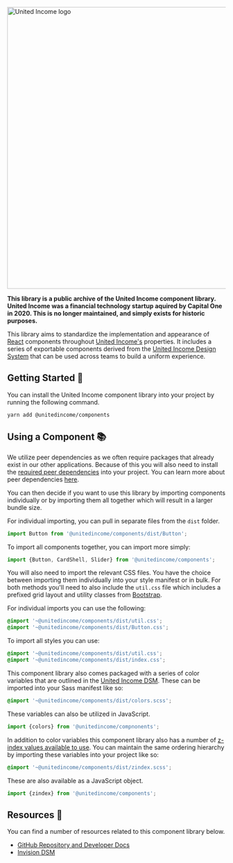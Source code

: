 
<Meta title="Introduction" />

<img
  src="https://i.imgur.com/rPP3kdY.png"
  alt="United Income logo"
  width="650"
/>

**This library is a public archive of the United Income component library. United Income was a financial technology startup aquired by Capital One in 2020. This is no longer maintained, and simply exists for historic purposes.**

This library aims to standardize the implementation and appearance of [React](https://reactjs.org/) components throughout [United Income's](https://unitedincome.com) properties. It includes a series of exportable components derived from the [United Income Design System](https://projects.invisionapp.com/dsm/united-income-design-system/united-income-brand) that can be used across teams to build a uniform experience.

## Getting Started 🚀

You can install the United Income component library into your project by running the following command.

```shell
yarn add @unitedincome/components
```

## Using a Component 📚

We utilize peer dependencies as we often require packages that already exist in our other applications. Because of this you will also need to install the [required peer dependencies](https://github.com/UnitedIncome/components/blob/master/package.json#L109) into your project. You can learn more about peer dependencies [here](https://nodejs.org/es/blog/npm/peer-dependencies/).

You can then decide if you want to use this library by importing components individually or by importing them all together which will result in a larger bundle size.

For individual importing, you can pull in separate files from the `dist` folder.

```javascript
import Button from '@unitedincome/components/dist/Button';
```

To import all components together, you can import more simply:

```javascript
import {Button, CardShell, Slider} from '@unitedincome/components';
```

You will also need to import the relevant CSS files. You have the choice between importing them individually into your style manifest or in bulk. For both methods you'll need to also include the `util.css` file which includes a prefixed grid layout and utility classes from [Bootstrap](https://getbootstrap.com/).

For individual imports you can use the following:

```scss
@import '~@unitedincome/components/dist/util.css';
@import '~@unitedincome/components/dist/Button.css';
```

To import all styles you can use:

```scss
@import '~@unitedincome/components/dist/util.css';
@import '~@unitedincome/components/dist/index.css';
```

This component library also comes packaged with a series of color variables that are outlined in the [United Income DSM](https://projects.invisionapp.com/dsm/united-income-design-system/united-income-brand/folder/colors/5bfd958fc541d90011cf975d). These can be imported into your Sass manifest like so:

```scss
@import '~@unitedincome/components/dist/colors.scss';
```

These variables can also be utilized in JavaScript.

```javascript
import {colors} from '@unitedincome/compnonents';
```

In addition to color variables this component library also has a number of [z-index values available to use](https://unitedincome.github.io/components/?path=/docs/utilities-styles--zindex). You can maintain the same ordering hierarchy by importing these variables into your project like so:

```scss
@import '~@unitedincome/components/dist/zindex.scss';
```

These are also available as a JavaScript object.

```javascript
import {zindex} from '@unitedincome/components';
```

## Resources 🍕

You can find a number of resources related to this component library below.

- [GitHub Repository and Developer Docs](https://github.com/UnitedIncome/components)
- [Invision DSM](https://projects.invisionapp.com/dsm/united-income-design-system/united-income-brand)
